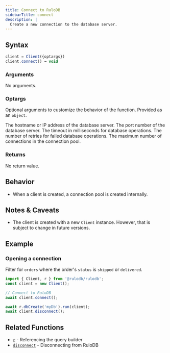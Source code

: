 ```yaml
---
title: Connect to RuloDB
sidebarTitle: connect
description: |
  Create a new connection to the database server.
---
```



## Syntax

<CodeGroup>

```ts TypeScript
client = Client({optargs})
client.connect() → void
```

</CodeGroup>

### Arguments

No arguments.

### Optargs

Optional arguments to customize the behavior of the function. Provided as an `object`.

<ParamField body="host" type="string" default="localhost">
  The hostname or IP address of the database server.
</ParamField>

<ParamField body="port" type="number" default="6090">
  The port number of the database server.
</ParamField>

<ParamField body="timeout" type="number" default="30000">
  The timeout in milliseconds for database operations.
</ParamField>

<ParamField body="retries" type="number" default="3">
  The number of retries for failed database operations.
</ParamField>

<ParamField body="poolSize" type="number" default="10">
  The maximum number of connections in the connection pool.
</ParamField>

### Returns

No return value.

## Behavior

- When a client is created, a connection pool is created internally.

## Notes & Caveats

- The client is created with a new `Client` instance. However, that is subject to change in future versions.

## Example

### Opening a connection

Filter for `orders` where the order's `status` is `shipped` or `delivered`.

<CodeGroup>

```ts TypeScript
import { Client, r } from '@rulodb/rulodb';
const client = new Client();

// Connect to RuloDB
await client.connect();

await r.dbCreate('myDb').run(client);
await client.disconnect();
```

</CodeGroup>

## Related Functions

- [`r`](/sdk/r-root) - Referencing the query builder
- [`disconnect`](/sdk/disconnect) - Disconnecting from RuloDB

<DocumentationFooter />
